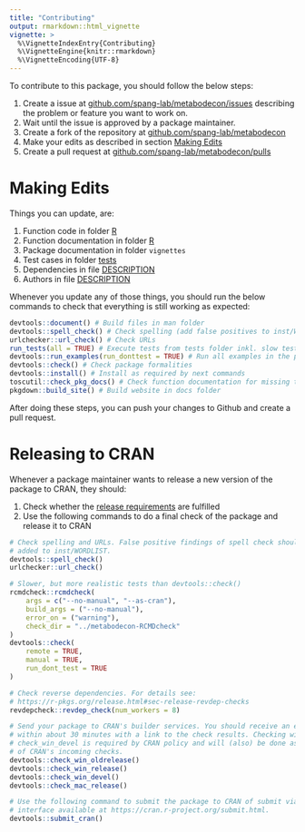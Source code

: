 ```yaml
---
title: "Contributing"
output: rmarkdown::html_vignette
vignette: >
  %\VignetteIndexEntry{Contributing}
  %\VignetteEngine{knitr::rmarkdown}
  %\VignetteEncoding{UTF-8}
---
```


To contribute to this package, you should follow the below steps:

1.  Create a issue at
    [github.com/spang-lab/metabodecon/issues](https://github.com/spang-lab/metabodecon/issues)
    describing the problem or feature you want to work on.
2.  Wait until the issue is approved by a package maintainer.
3.  Create a fork of the repository at
    [github.com/spang-lab/metabodecon](https://github.com/spang-lab/metabodecon)
4.  Make your edits as described in section [Making Edits](#making-edits)
5.  Create a pull request at
    [github.com/spang-lab/metabodecon/pulls](https://github.com/spang-lab/metabodecon/pulls)

# Making Edits

Things you can update, are:

1.  Function code in folder [R](R)
2.  Function documentation in folder [R](R)
3.  Package documentation in folder `vignettes`
4.  Test cases in folder [tests](tests)
5.  Dependencies in file [DESCRIPTION](DESCRIPTION)
6.  Authors in file [DESCRIPTION](DESCRIPTION)

Whenever you update any of those things, you should run the below commands to
check that everything is still working as expected:

```R
devtools::document() # Build files in man folder
devtools::spell_check() # Check spelling (add false positives to inst/WORDLIST)
urlchecker::url_check() # Check URLs
run_tests(all = TRUE) # Execute tests from tests folder inkl. slow tests
devtools::run_examples(run_donttest = TRUE) # Run all examples in the package
devtools::check() # Check package formalities
devtools::install() # Install as required by next commands
toscutil::check_pkg_docs() # Check function documentation for missing tags
pkgdown::build_site() # Build website in docs folder
```

After doing these steps, you can push your changes to Github and create a pull
request.

# Releasing to CRAN

Whenever a package maintainer wants to release a new version of the package to
CRAN, they should:

1.  Check whether the
    [release requirements](https://r-pkgs.org/release.html#sec-release-initial)
    are fulfilled
2.  Use the following commands to do a final check of the package and release it
    to CRAN

```R
# Check spelling and URLs. False positive findings of spell check should be
# added to inst/WORDLIST.
devtools::spell_check()
urlchecker::url_check()

# Slower, but more realistic tests than devtools::check()
rcmdcheck::rcmdcheck(
    args = c("--no-manual", "--as-cran"),
    build_args = ("--no-manual"),
    error_on = ("warning"),
    check_dir = "../metabodecon-RCMDcheck"
)
devtools::check(
    remote = TRUE,
    manual = TRUE,
    run_dont_test = TRUE
)

# Check reverse dependencies. For details see:
# https://r-pkgs.org/release.html#sec-release-revdep-checks
revdepcheck::revdep_check(num_workers = 8)

# Send your package to CRAN's builder services. You should receive an e-mail
# within about 30 minutes with a link to the check results. Checking with
# check_win_devel is required by CRAN policy and will (also) be done as part
# of CRAN's incoming checks.
devtools::check_win_oldrelease()
devtools::check_win_release()
devtools::check_win_devel()
devtools::check_mac_release()

# Use the following command to submit the package to CRAN of submit via the web
# interface available at https://cran.r-project.org/submit.html.
devtools::submit_cran()
```
